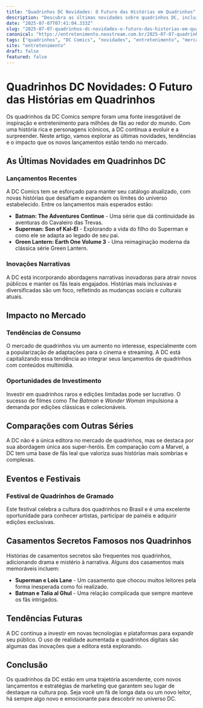 ```yaml
---
title: "Quadrinhos DC Novidades: O Futuro das Histórias em Quadrinhos"
description: "Descubra as últimas novidades sobre quadrinhos DC, incluindo lançamentos, tendências e o impacto no mercado. Uma análise completa para fãs e investidores."
date: "2025-07-07T07:41:04.333Z"
slug: "2025-07-07-quadrinhos-dc-novidades-o-futuro-das-historias-em-quadrinhos"
canonical: "https://entretenimento.neostream.com.br/2025-07-07-quadrinhos-dc-novidades-o-futuro-das-historias-em-quadrinhos"
tags: ["quadrinhos", "DC Comics", "novidades", "entretenimento", "mercado"]
site: "entretenimento"
draft: false
featured: false
---
```


# Quadrinhos DC Novidades: O Futuro das Histórias em Quadrinhos

Os quadrinhos da DC Comics sempre foram uma fonte inesgotável de inspiração e entretenimento para milhões de fãs ao redor do mundo. Com uma história rica e personagens icônicos, a DC continua a evoluir e a surpreender. Neste artigo, vamos explorar as últimas novidades, tendências e o impacto que os novos lançamentos estão tendo no mercado.

## As Últimas Novidades em Quadrinhos DC

### Lançamentos Recentes

A DC Comics tem se esforçado para manter seu catálogo atualizado, com novas histórias que desafiam e expandem os limites do universo estabelecido. Entre os lançamentos mais esperados estão:

- **Batman: The Adventures Continue** - Uma série que dá continuidade às aventuras do Cavaleiro das Trevas.
- **Superman: Son of Kal-El** - Explorando a vida do filho do Superman e como ele se adapta ao legado de seu pai.
- **Green Lantern: Earth One Volume 3** - Uma reimaginação moderna da clássica série Green Lantern.

### Inovações Narrativas

A DC está incorporando abordagens narrativas inovadoras para atrair novos públicos e manter os fãs leais engajados. Histórias mais inclusivas e diversificadas são um foco, refletindo as mudanças sociais e culturais atuais.

## Impacto no Mercado

### Tendências de Consumo

O mercado de quadrinhos viu um aumento no interesse, especialmente com a popularização de adaptações para o cinema e streaming. A DC está capitalizando essa tendência ao integrar seus lançamentos de quadrinhos com conteúdos multimídia.

### Oportunidades de Investimento

Investir em quadrinhos raros e edições limitadas pode ser lucrativo. O sucesso de filmes como *The Batman* e *Wonder Woman* impulsiona a demanda por edições clássicas e colecionáveis.

## Comparações com Outras Séries

A DC não é a única editora no mercado de quadrinhos, mas se destaca por sua abordagem única aos super-heróis. Em comparação com a Marvel, a DC tem uma base de fãs leal que valoriza suas histórias mais sombrias e complexas.

## Eventos e Festivais

### Festival de Quadrinhos de Gramado

Este festival celebra a cultura dos quadrinhos no Brasil e é uma excelente oportunidade para conhecer artistas, participar de painéis e adquirir edições exclusivas.

## Casamentos Secretos Famosos nos Quadrinhos

Histórias de casamentos secretos são frequentes nos quadrinhos, adicionando drama e mistério à narrativa. Alguns dos casamentos mais memoráveis incluem:

- **Superman e Lois Lane** - Um casamento que chocou muitos leitores pela forma inesperada como foi realizado.
- **Batman e Talia al Ghul** - Uma relação complicada que sempre manteve os fãs intrigados.

## Tendências Futuras

A DC continua a investir em novas tecnologias e plataformas para expandir seu público. O uso de realidade aumentada e quadrinhos digitais são algumas das inovações que a editora está explorando.

## Conclusão

Os quadrinhos da DC estão em uma trajetória ascendente, com novos lançamentos e estratégias de marketing que garantem seu lugar de destaque na cultura pop. Seja você um fã de longa data ou um novo leitor, há sempre algo novo e emocionante para descobrir no universo DC.